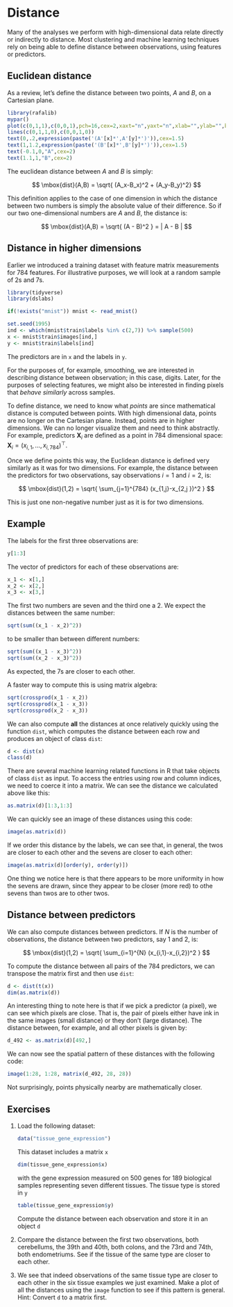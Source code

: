# Distance

Many of the analyses we perform with high-dimensional data relate directly or indirectly to distance. Most clustering and machine learning techniques rely on being able to define distance between observations, using features or predictors. 

## Euclidean distance

As a review, let's define the distance between two points, $A$ and $B$, on a Cartesian plane.

```r
library(rafalib)
mypar()
plot(c(0,1,1),c(0,0,1),pch=16,cex=2,xaxt="n",yaxt="n",xlab="",ylab="",bty="n",xlim=c(-0.25,1.25),ylim=c(-0.25,1.25))
lines(c(0,1,1,0),c(0,0,1,0))
text(0,.2,expression(paste('(A'[x]*',A'[y]*')')),cex=1.5)
text(1,1.2,expression(paste('(B'[x]*',B'[y]*')')),cex=1.5)
text(-0.1,0,"A",cex=2)
text(1.1,1,"B",cex=2)
```

The euclidean distance between $A$ and $B$ is simply:

$$
\mbox{dist}(A,B) = \sqrt{ (A_x-B_x)^2 + (A_y-B_y)^2}
$$

This definition applies to the case of one dimension in which the distance between two numbers is simply the absolute value of their difference. So if our two one-dimensional numbers are $A$ and $B$, the distance is:

$$
\mbox{dist}(A,B) = \sqrt{ (A - B)^2 } = | A - B |
$$



## Distance in higher dimensions

Earlier we introduced a training dataset with feature matrix measurements for 784 features. For illustrative purposes, we will look at a random sample of 2s and 7s.

```r
library(tidyverse)
library(dslabs)

if(!exists("mnist")) mnist <- read_mnist()

set.seed(1995)
ind <- which(mnist$train$labels %in% c(2,7)) %>% sample(500)
x <- mnist$train$images[ind,]
y <- mnist$train$labels[ind]
```

The predictors are in `x` and the labels in `y`.

For the purposes of, for example, smoothing, we are interested in describing distance between observation; in this case, digits. Later, for the purposes of selecting features, we might also be interested in finding pixels that _behave similarly_ across samples.

To define distance, we need to know what _points_ are since mathematical distance is computed between points. With high dimensional data, points are no longer on the Cartesian plane. Instead, points are in higher dimensions.  We can no longer visualize them and need to think abstractly. For example, predictors $\mathbf{X}_i$ are defined as a point in 784 dimensional space: $\mathbf{X}_i = (x_{i,1},\dots,x_{i,784})^\top$. 

Once we define points this way, the Euclidean distance is defined very similarly as it was for two dimensions. For example, the distance between the predictors for two observations, say observations $i=1$ and $i=2$, is:

$$
\mbox{dist}(1,2) = \sqrt{ \sum_{j=1}^{784} (x_{1,j}-x_{2,j })^2 }
$$

This is just one non-negative number just as it is for two dimensions.

## Example

The labels for the first three observations are:

```r
y[1:3]
```

The vector of predictors for each of these observations are:

```r
x_1 <- x[1,]
x_2 <- x[2,]
x_3 <- x[3,]
```

The first two numbers are seven and the third one a 2. We expect the distances between the same number:

```r
sqrt(sum((x_1 - x_2)^2))
```

to be smaller than between different numbers:

```r
sqrt(sum((x_1 - x_3)^2))
sqrt(sum((x_2 - x_3)^2))
```

As expected, the 7s are closer to each other. 

A faster way to compute this is using matrix algebra:

```r
sqrt(crossprod(x_1 - x_2))
sqrt(crossprod(x_1 - x_3))
sqrt(crossprod(x_2 - x_3))
```

We can also compute **all** the distances at once relatively quickly using the function `dist`, which computes the distance between each row and produces an object of class `dist`:


```r
d <- dist(x)
class(d)
```

There are several machine learning related functions in R that take objects of class `dist` as input. To access the entries using row and column indices, we need to coerce it into a matrix. We can see the distance we calculated above like this: 

```r
as.matrix(d)[1:3,1:3]
```

We can quickly see an image of these distances using this code: 

```r
image(as.matrix(d))
```
If we order this distance by the labels, we can see that, in general, the twos are closer to each other and the sevens are closer to each other:

```r
image(as.matrix(d)[order(y), order(y)])
```

One thing we notice here is that there appears to be more uniformity in how the sevens are drawn, since they appear to be closer (more red) to othe sevens than twos are to other twos.



## Distance between predictors


We can also compute distances between predictors. If $N$ is the number of observations, the distance between two predictors, say 1 and 2, is:

$$
\mbox{dist}(1,2) = \sqrt{ \sum_{i=1}^{N} (x_{i,1}-x_{i,2})^2 }
$$

To compute the distance between all pairs of the 784 predictors, we can transpose the matrix first and then use `dist`: 
```r
d <- dist(t(x))
dim(as.matrix(d))
```

An interesting thing to note here is that if we pick a predictor (a pixel), we can see which pixels are close. That is, the pair of pixels either have ink in the same images (small distance) or they don't (large distance). The distance between, for example, and all other pixels is given by:

```r
d_492 <- as.matrix(d)[492,]
```
 
We can now see the spatial pattern of these distances with the following code:

```r
image(1:28, 1:28, matrix(d_492, 28, 28))
```

Not surprisingly, points physically nearby are mathematically closer.


## Exercises {-}


1. Load the following dataset:

    ```r
    data("tissue_gene_expression")
    ```

    This dataset includes a matrix `x` 

    ```r
    dim(tissue_gene_expression$x)
    ```

    with the gene expression measured on 500 genes for 189 biological samples representing seven different tissues. The tissue type is stored in `y`

    ```r
    table(tissue_gene_expression$y)
    ```

    Compute the distance between each observation and store it in an object `d`


2. Compare the distance between the first two observations, both cerebellums, the 39th and 40th, both colons, and the 73rd and 74th, both endometriums. See if the tissue of the same type are closer to each other.

     
3. We see that indeed observations of the same tissue type are closer to each other in the six tissue examples we just examined. Make a plot of all the distances  using the `image` function to see if this pattern is general. Hint: Convert `d` to a matrix first.

  



